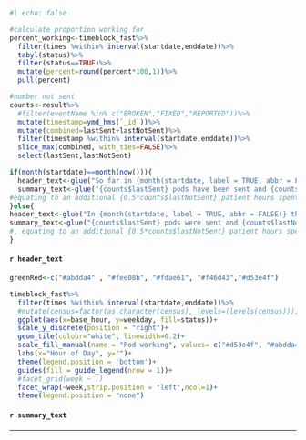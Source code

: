 ```{r}
#| echo: false

#calculate proportion working for
percent_working<-timeblock_fast%>%
  filter(times %within% interval(startdate,enddate))%>%
  tabyl(status)%>%
  filter(status==TRUE)%>%
  mutate(percent=round(percent*100,1))%>%
  pull(percent)

#number not sent
counts<-result%>%
  #filter(eventName %in% c("BROKEN","FIXED","REPORTED"))%>%
  mutate(timestamp=ymd_hms(`_id`))%>%
  mutate(combined=lastSent+lastNotSent)%>%
  filter(timestamp %within% interval(startdate,enddate))%>%
  slice_max(combined, with_ties=FALSE)%>%
  select(lastSent,lastNotSent)

if(month(startdate)==month(now())){
  header_text<-glue("So far in {month(startdate, label = TRUE, abbr = FALSE)} the pod has worked {percent_working}% of the time.")
  summary_text<-glue("{counts$lastSent} pods have been sent and {counts$lastNotSent} have not")
#equating to an additional {0.5*counts$lastNotSent} patient hours spent in BRI ED.")
}else{
header_text<-glue("In {month(startdate, label = TRUE, abbr = FALSE)} the pod was working {percent_working}% of the time.")
summary_text<-glue("{counts$lastSent} pods were sent and {counts$lastNotSent} were not")
#, equating to an additional {0.5*counts$lastNotSent} patient hours spent in BRI ED.")
}
```
#### `r header_text`
```{r}
greenRed<-c("#abdda4" , "#fee08b", "#fdae61", "#f46d43","#d53e4f")

timeblock_fast%>%
  filter(times %within% interval(startdate,enddate))%>%
  #mutate(census=factor(as.character(census), levels=(levels(census))))%>%
  ggplot(aes(x=base_hour, y=weekday, fill=status))+
  scale_y_discrete(position = "right")+
  geom_tile(colour="white", linewidth=0.2)+
  scale_fill_manual(name = "Pod working", values= c("#d53e4f", "#abdda4"))+
  labs(x="Hour of Day", y="")+
  theme(legend.position = 'bottom')+
  guides(fill = guide_legend(nrow = 1))+
  #facet_grid(week ~ .)
  facet_wrap(~week,strip.position = "left",ncol=1)+
  theme(legend.position = "none")
``` 

#### `r summary_text`

---

